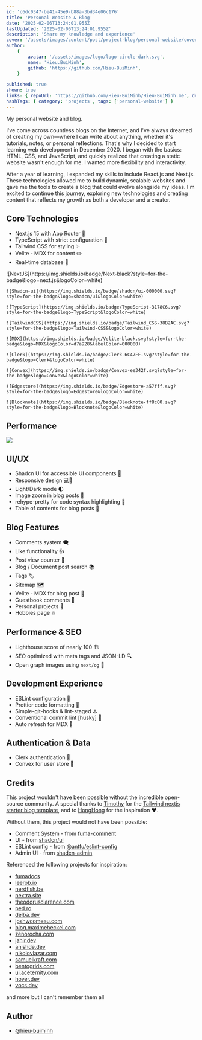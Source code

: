 ```yaml
---
id: 'c6dc0347-be41-45e9-b88a-3bd34e06c176'
title: 'Personal Website & Blog'
date: '2025-02-06T13:24:01.955Z'
lastUpdated: '2025-02-06T13:24:01.955Z'
description: 'Share my knowledge and experience'
cover: '/assets/images/content/post/project-blog/personal-website/cover.png'
author:
    {
        avatar: '/assets/images/logo/logo-circle-dark.svg',
        name: 'Hieu.BuiMinh',
        github: 'https://github.com/Hieu-BuiMinh',
    }

published: true
shown: true
links: { repoUrl: 'https://github.com/Hieu-BuiMinh/Hieu-BuiMinh.me', demoUrl: 'https://hieu-buiminh.io.vn/' }
hashTags: { category: 'projects', tags: ['personal-website'] }
---
```


My personal website and blog.

I've come across countless blogs on the Internet, and I've always dreamed of creating my own—where I can write about anything, whether it's tutorials, notes, or personal reflections. That's why I decided to start learning web development in December 2020. I began with the basics: HTML, CSS, and JavaScript, and quickly realized that creating a static website wasn't enough for me. I wanted more flexibility and interactivity.

After a year of learning, I expanded my skills to include React.js and Next.js. These technologies allowed me to build dynamic, scalable websites and gave me the tools to create a blog that could evolve alongside my ideas. I'm excited to continue this journey, exploring new technologies and creating content that reflects my growth as both a developer and a creator.

## Core Technologies

- Next.js 15 with App Router 🚦
- TypeScript with strict configuration 🚧
- Tailwind CSS for styling ✨
- Velite - MDX for content ✏️
- Real-time database 🔗

<div className="not-prose flex gap-2 flex-wrap">
	![NextJS](https://img.shields.io/badge/Next-black?style=for-the-badge&logo=next.js&logoColor=white)

    ![Shadcn-ui](https://img.shields.io/badge/shadcn/ui-000000.svg?style=for-the-badge&logo=shadcn/ui&logoColor=white)

    ![TypeScript](https://img.shields.io/badge/TypeScript-3178C6.svg?style=for-the-badge&logo=TypeScript&logoColor=white)

    ![TailwindCSS](https://img.shields.io/badge/Tailwind_CSS-38B2AC.svg?style=for-the-badge&logo=Tailwind-CSS&logoColor=white)

    ![MDX](https://img.shields.io/badge/Velite-black.svg?style=for-the-badge&logo=MDX&logoColor=d7a928&labelColor=000000)

    ![Clerk](https://img.shields.io/badge/Clerk-6C47FF.svg?style=for-the-badge&logo=Clerk&logoColor=white)

    ![Convex](https://img.shields.io/badge/Convex-ee342f.svg?style=for-the-badge&logo=Convex&logoColor=white)

    ![Edgestore](https://img.shields.io/badge/Edgestore-a57fff.svg?style=for-the-badge&logo=Edgestore&logoColor=white)

    ![Blocknote](https://img.shields.io/badge/Blocknote-ff8c00.svg?style=for-the-badge&logo=Blocknote&logoColor=white)

</div>

## Performance

<Image
	className="h-[510px] max-w-full m-auto"
	src="/assets/images/content/post/project-blog/personal-website/hieu-buiminh.vercel.app-light-house.png"
/>

## UI/UX

- Shadcn UI for accessible UI components 💋
- Responsive design 💻📲
- Light/Dark mode 🌓
- Image zoom in blog posts 📸
- rehype-pretty for code syntax highlighting 🔦
- Table of contents for blog posts 🧱

## Blog Features

- Comments system 🗨️
- Like functionality 👍
- Post view counter 🔢
- Blog / Document post search 📚
- Tags 🏷️
- Sitemap 🗺️
- Velite - MDX for blog post 📄
- Guestbook comments 💬
- Personal projects 🦾
- Hobbies page 🔥

## Performance & SEO

- Lighthouse score of nearly 100 🏗️
- SEO optimized with meta tags and JSON-LD 🔍
- Open graph images using `next/og` 📸

## Development Experience

- ESLint configuration 🔨
- Prettier code formatting 💄
- Simple-git-hooks & lint-staged ⚓
- Conventional commit lint [husky] 🐶
- Auto refresh for MDX 📄

## Authentication & Data

- Clerk authentication 🥸
- Convex for user store 💾

## Credits

This project wouldn't have been possible without the incredible open-source community. A special thanks to [Timothy](https://www.timlrx.com/) for the [Tailwind nextjs starter blog template](https://github.com/timlrx/tailwind-nextjs-starter-blog), and to [HongHong](https://honghong.me/) for the inspiration ❤️.

Without them, this project would not have been possible:

- Comment System - from [fuma-comment](https://github.com/fuma-nama/fuma-comment)
- UI - from [shadcn/ui](https://github.com/shadcn-ui/ui)
- ESLint config - from [@antfu/eslint-config](https://github.com/antfu/eslint-config)
- Admin UI - from [shadcn-admin](https://github.com/satnaing/shadcn-admin)

Referenced the following projects for inspiration:

- [fumadocs](https://fumadocs.vercel.app/)
- [leerob.io](https://leerob.io/)
- [nerdfish.be](https://www.nerdfish.be/)
- [nextra.site](https://nextra.site/)
- [theodorusclarence.com](https://theodorusclarence.com/)
- [ped.ro](https://ped.ro/)
- [delba.dev](https://delba.dev/)
- [joshwcomeau.com](https://www.joshwcomeau.com/)
- [blog.maximeheckel.com](https://blog.maximeheckel.com/)
- [zenorocha.com](https://zenorocha.com/)
- [jahir.dev](https://jahir.dev/)
- [anishde.dev](https://anishde.dev/)
- [nikolovlazar.com](https://nikolovlazar.com/)
- [samuelkraft.com](https://samuelkraft.com/)
- [bentogrids.com](https://bentogrids.com/)
- [ui.aceternity.com](https://ui.aceternity.com/)
- [hover.dev](https://www.hover.dev/)
- [vocs.dev](https://vocs.dev/)

and more but I can't remember them all

## Author

- [@hieu-buiminh](https://github.com/Hieu-BuiMinh)
